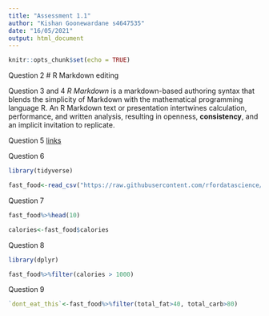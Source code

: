 ---
title: "Assessment 1.1"
author: "Kishan Goonewardane s4647535"
date: "16/05/2021"
output: html_document
---

```{r setup, include=FALSE}
knitr::opts_chunk$set(echo = TRUE)
```

Question 2 
# R Markdown editing 

Question 3 and 4
*R Markdown* is a markdown-based authoring syntax that blends the simplicity of Markdown with the mathematical programming language R. An R Markdown text or presentation intertwines calculation, performance, and written analysis, resulting in openness, **consistency**, and an implicit invitation to replicate.

Question 5
[links](https://rmarkdown.rstudio.com/lesson-8.html)

Question 6
```{r}
library(tidyverse)

fast_food<-read_csv("https://raw.githubusercontent.com/rfordatascience/tidytuesday/master/data/2018/2018-09-04/fastfood_calories.csv")
```

Question 7
```{r}
fast_food%>%head(10)

calories<-fast_food$calories

```

Question 8
```{r}

library(dplyr)

fast_food%>%filter(calories > 1000)
```

Question 9
```{r}
`dont_eat_this`<-fast_food%>%filter(total_fat>40, total_carb>80)
```





